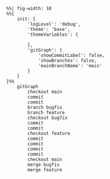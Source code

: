 ```mermaid
%%| fig-width: 10
%%{
    init: { 
        'logLevel': 'debug', 
        'theme': 'base', 
        'themeVariables': {

        },
        'gitGraph': {
            'showCommitLabel': false, 
            'showBranches': false, 
            'mainBranchName': 'main'
        } 
    } 
}%%
    gitGraph
        checkout main
        commit
        commit
        branch bugfix
        branch feature
        checkout bugfix
        commit
        commit
        checkout feature
        commit
        commit
        commit
        commit
        checkout main
        merge bugfix
        merge feature
```